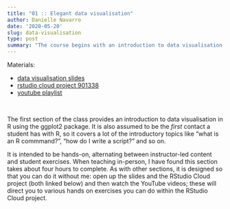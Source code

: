 ```yaml
---
title: "01 :: Elegant data visualisation"
author: Danielle Navarro
date: '2020-05-20'
slug: data-visualisation
type: post
summary: "The course begins with an introduction to data visualisation in R using the ggplot2 package. It is assumed that this is our first encounter with R, so this section also covers many introductory topics."
---
```


<i class="fa fa-link"></i> Materials:

- [data visualisation slides](visualisation)
- [rstudio cloud project 901338](https://rstudio.cloud/project/901338)
- [youtube playlist](https://www.youtube.com/watch?v=6vdHGnD51F8&list=PLRPB0ZzEYegPa4uvvAVJnr6loSKbN4wLb&index=2)

<br>

The first section of the class provides an introduction to data visualisation in R using the ggplot2 package. It is also assumed to be the *first* contact a student has with R, so it covers a lot of the introductory topics like "what is an R commmand?", "how do I write a script?" and so on. 

It is intended to be hands-on, alternating between instructor-led content and student exercises. When teaching in-person, I have found this section takes about four hours to complete. As with other sections, it is designed so that you can do it without me: open up the slides and the RStudio Cloud project (both linked below) and then watch the YouTube videos; these will direct you to various hands on exercises you can do within the RStudio Cloud project.

